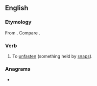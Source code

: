 ==English==

===Etymology===
From {{prefix|en|un|snap}}. Compare {{cog|nl|ontsnappen||to elude; escape|lit=to snap out of; break free from}}.

===Verb===
{{en-verb|unsnapp}}

# {{lb|en|transitive}} To [[unfasten]] (something held by [[snap]]s).

===Anagrams===
* {{anagrams|en|a=annpsu|Pannus|pannus|sannup}}